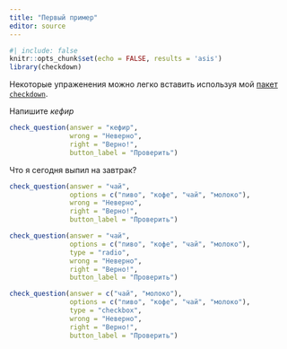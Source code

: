 ```yaml
---
title: "Первый пример"
editor: source
---
```


```r
#| include: false
knitr::opts_chunk$set(echo = FALSE, results = 'asis')
library(checkdown)
```

Некоторые упраженения можно легко вставить используя мой [пакет `checkdown`](https://agricolamz.github.io/checkdown/).

Напишите *кефир*

```r
check_question(answer = "кефир", 
               wrong = "Неверно", 
               right = "Верно!", 
               button_label = "Проверить")
```

Что я сегодня выпил на завтрак?

```r
check_question(answer = "чай", 
               options = c("пиво", "кофе", "чай", "молоко"), 
               wrong = "Неверно", 
               right = "Верно!", 
               button_label = "Проверить")
```


```r
check_question(answer = "чай", 
               options = c("пиво", "кофе", "чай", "молоко"), 
               type = "radio",
               wrong = "Неверно", 
               right = "Верно!", 
               button_label = "Проверить")
```

```r
check_question(answer = c("чай", "молоко"), 
               options = c("пиво", "кофе", "чай", "молоко"), 
               type = "checkbox",
               wrong = "Неверно", 
               right = "Верно!", 
               button_label = "Проверить")
```


